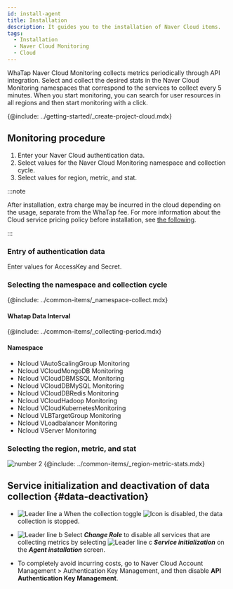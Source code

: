 ```yaml
---
id: install-agent
title: Installation
description: It guides you to the installation of Naver Cloud items.
tags:
  - Installation
  - Naver Cloud Monitoring
  - Cloud
---
```



WhaTap Naver Cloud Monitoring collects metrics periodically through API integration. Select and collect the desired stats in the Naver Cloud Monitoring namespaces that correspond to the services to collect every 5 minutes. When you start monitoring, you can search for user resources in all regions and then start monitoring with a click. 

{@include: ../getting-started/_create-project-cloud.mdx}

## Monitoring procedure

1.  Enter your Naver Cloud authentication data.
2.  Select values for the Naver Cloud Monitoring namespace and collection cycle.
3.  Select values for region, metric, and stat.

:::note

After installation, extra charge may be incurred in the cloud depending on the usage, separate from the WhaTap fee. For more information about the Cloud service pricing policy before installation, see [the following](https://www.ncloud.com/charge/price).

:::

### Entry of authentication data

Enter values for AccessKey and Secret.

<ImgLang img='whatap_ncloud_auth_dialog.png' desc='NCloud Monitoring - Authentification' />

### Selecting the namespace and collection cycle

{@include: ../common-items/_namespace-collect.mdx} 

#### Whatap Data Interval

{@include: ../common-items/_collecting-period.mdx}

#### Namespace

-   Ncloud VAutoScalingGroup Monitoring
-   Ncloud VCloudMongoDB Monitoring
-   Ncloud VCloudDBMSSQL Monitoring
-   Ncloud VCloudDBMySQL Monitoring
-   Ncloud VCloudDBRedis Monitoring
-   Ncloud VCloudHadoop Monitoring
-   Ncloud VCloudKubernetesMonitoring
-   Ncloud VLBTargetGroup Monitoring
-   Ncloud VLoadbalancer Monitoring
-   Ncloud VServer Monitoring

### Selecting the region, metric, and stat

![number 2](/img/number-02.png) {@include: ../common-items/_region-metric-stats.mdx} 

<ImgLang img='ncloud_region_dialog.png' desc='Ncloud Monitoring - ResourceGroup, Metric, Stats' />

## Service initialization and deactivation of data collection {#data-deactivation}

<ImgLang img='cloud-deact.png' desc='비활성화 및 서비스 초기화 sc' />

-   ![Leader line a](/img/char-a.svg) When the collection toggle ![Icon](/img/ic-toggle-off.svg) is disabled, the data collection is stopped.

-   ![Leader line b](/img/char-b.svg) Select **_Change Role_** to disable all services that are collecting metrics by selecting ![Leader line c](/img/char-c.svg) **_Service initialization_** on the **_Agent installation_** screen.

-   To completely avoid incurring costs, go to Naver Cloud Account Management > Authentication Key Management, and then disable **API Authentication Key Management**.
